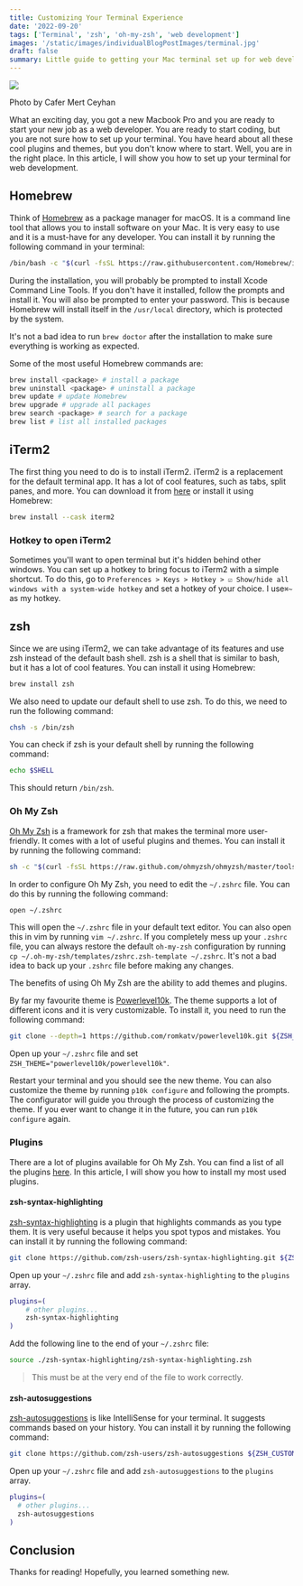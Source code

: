 ```yaml
---
title: Customizing Your Terminal Experience
date: '2022-09-20'
tags: ['Terminal', 'zsh', 'oh-my-zsh', 'web development']
images: '/static/images/individualBlogPostImages/terminal.jpg'
draft: false
summary: Little guide to getting your Mac terminal set up for web development - recommended plugins, themes, fonts, etc.
---
```


<div className="flex justify-center flex-col items-center">
  <img src="https://images.unsplash.com/photo-1616763355548-1b606f439f86?ixlib=rb-1.2.1&ixid=MnwxMjA3fDB8MHxwaG90by1wYWdlfHx8fGVufDB8fHx8&auto=format&fit=crop&w=3270&q=80" />
  <p className="text-sm"> Photo by Cafer Mert Ceyhan</p>
</div>

What an exciting day, you got a new Macbook Pro and you are ready to start your new job as a web developer. You are ready to start coding, but you are not sure how to set up your terminal. You have heard about all these cool plugins and themes, but you don't know where to start. Well, you are in the right place. In this article, I will show you how to set up your terminal for web development.

<TOCInline toc={props.toc} asDisclosure toHeading={3} />

## Homebrew

Think of [Homebrew](https://docs.brew.sh/) as a package manager for macOS. It is a command line tool that allows you to install software on your Mac. It is very easy to use and it is a must-have for any developer. You can install it by running the following command in your terminal:

```bash
/bin/bash -c "$(curl -fsSL https://raw.githubusercontent.com/Homebrew/install/master/install.sh)"
```

During the installation, you will probably be prompted to install Xcode Command Line Tools. If you don't have it installed, follow the prompts and install it. You will also be prompted to enter your password. This is because Homebrew will install itself in the `/usr/local` directory, which is protected by the system.

It's not a bad idea to run `brew doctor` after the installation to make sure everything is working as expected.

Some of the most useful Homebrew commands are:

```bash
brew install <package> # install a package
brew uninstall <package> # uninstall a package
brew update # update Homebrew
brew upgrade # upgrade all packages
brew search <package> # search for a package
brew list # list all installed packages
```

## iTerm2

The first thing you need to do is to install iTerm2. iTerm2 is a replacement for the default terminal app. It has a lot of cool features, such as tabs, split panes, and more. You can download it from [here](https://iterm2.com/) or install it using Homebrew:

```bash
brew install --cask iterm2
```

### Hotkey to open iTerm2

Sometimes you'll want to open terminal but it's hidden behind other windows. You can set up a hotkey to bring focus to iTerm2 with a simple shortcut. To do this, go to `Preferences > Keys > Hotkey > ☑️ Show/hide all windows with a system-wide hotkey` and set a hotkey of your choice. I use`⌘~` as my hotkey.

## zsh

Since we are using iTerm2, we can take advantage of its features and use zsh instead of the default bash shell. zsh is a shell that is similar to bash, but it has a lot of cool features. You can install it using Homebrew:

```bash
brew install zsh
```

We also need to update our default shell to use zsh. To do this, we need to run the following command:

```bash
chsh -s /bin/zsh
```

You can check if zsh is your default shell by running the following command:

```bash
echo $SHELL
```

This should return `/bin/zsh`.

### Oh My Zsh

[Oh My Zsh](https://ohmyz.sh/) is a framework for zsh that makes the terminal more user-friendly. It comes with a lot of useful plugins and themes. You can install it by running the following command:

```bash
sh -c "$(curl -fsSL https://raw.github.com/ohmyzsh/ohmyzsh/master/tools/install.sh)"
```

In order to configure Oh My Zsh, you need to edit the `~/.zshrc` file. You can do this by running the following command:

```bash
open ~/.zshrc
```

This will open the `~/.zshrc` file in your default text editor. You can also open this in vim by running `vim ~/.zshrc`. If you completely mess up your `.zshrc` file, you can always restore the default `oh-my-zsh` configuration by running `cp ~/.oh-my-zsh/templates/zshrc.zsh-template ~/.zshrc`. It's not a bad idea to back up your `.zshrc` file before making any changes.

The benefits of using Oh My Zsh are the ability to add themes and plugins.

By far my favourite theme is [Powerlevel10k](https://github.com/romkatv/powerlevel10k). The theme supports a lot of different icons and it is very customizable. To install it, you need to run the following command:

```bash
git clone --depth=1 https://github.com/romkatv/powerlevel10k.git ${ZSH_CUSTOM:-$HOME/.oh-my-zsh/custom}/themes/powerlevel10k
```

Open up your `~/.zshrc` file and set `ZSH_THEME="powerlevel10k/powerlevel10k"`.

Restart your terminal and you should see the new theme. You can also customize the theme by running `p10k configure` and following the prompts. The configurator will guide you through the process of customizing the theme. If you ever want to change it in the future, you can run `p10k configure` again.

### Plugins

There are a lot of plugins available for Oh My Zsh. You can find a list of all the plugins [here](https://github.com/ohmyzsh/ohmyzsh/tree/master/plugins). In this article, I will show you how to install my most used plugins.

#### zsh-syntax-highlighting

[zsh-syntax-highlighting](https://github.com/zsh-users/zsh-syntax-highlighting) is a plugin that highlights commands as you type them. It is very useful because it helps you spot typos and mistakes. You can install it by running the following command:

```bash
git clone https://github.com/zsh-users/zsh-syntax-highlighting.git ${ZSH_CUSTOM:-~/.oh-my-zsh/custom}/plugins/zsh-syntax-highlighting
```

Open up your `~/.zshrc` file and add `zsh-syntax-highlighting` to the `plugins` array.

```bash
plugins=(
	# other plugins...
	zsh-syntax-highlighting
)
```

Add the following line to the end of your `~/.zshrc` file:

```bash
source ./zsh-syntax-highlighting/zsh-syntax-highlighting.zsh
```

> This must be at the very end of the file to work correctly.

#### zsh-autosuggestions

[zsh-autosuggestions](https://github.com/zsh-users/zsh-autosuggestions) is like IntelliSense for your terminal. It suggests commands based on your history. You can install it by running the following command:

```bash
git clone https://github.com/zsh-users/zsh-autosuggestions ${ZSH_CUSTOM:-~/.oh-my-zsh/custom}/plugins/zsh-autosuggestions
```

Open up your `~/.zshrc` file and add `zsh-autosuggestions` to the `plugins` array.

```bash
plugins=(
  # other plugins...
  zsh-autosuggestions
)
```

## Conclusion

Thanks for reading! Hopefully, you learned something new.
